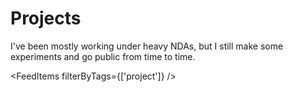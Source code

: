 # Projects

I've been mostly working under heavy NDAs, but I still make some experiments and go public from time to time.

<FeedItems filterByTags={['project']} />
